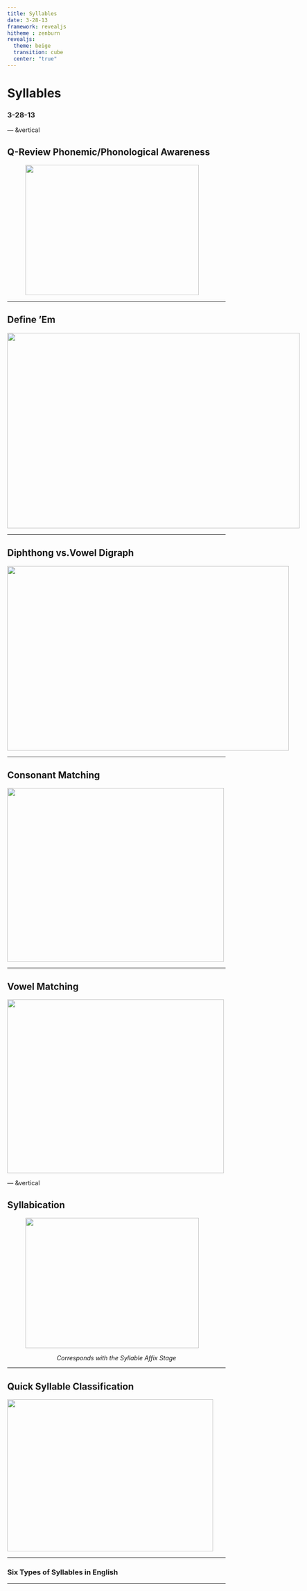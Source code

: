 ```yaml
---
title: Syllables
date: 3-28-13
framework: revealjs
hitheme : zenburn
revealjs:
  theme: beige
  transition: cube
  center: "true"
---
```

# Syllables
### 3-28-13

--- &vertical

## Q-Review Phonemic/Phonological Awareness

<div style="width:420px;margin:auto;">
  <p><img src="https://encrypted-tbn0.gstatic.com/images?q=tbn:ANd9GcS60HQNeuqcqZJWDIL73R6whmLK47_LWXZdc0c7nEuSwD13vA60WQ" width="400" height="300"></p>
</div>

***

## Define 'Em

<div style="width:720px;margin:auto;">
  <p><img src="figure/definitions.png" width="675" height="450"></p>
</div>

***

## Diphthong vs.Vowel Digraph
   
<div style="width:720px;margin:auto;">
  <p><img src="figure/venn.png" width="650" height="425"></p>
</div>

***

## Consonant Matching

<div style="width:720px;margin:auto;">
  <p><img src="figure/list_1_a.png" width="500" height="400"></p>
</div>

***

## Vowel Matching

<div style="width:720px;margin:auto;">
  <p><img src="figure/list_1_b.png" width="500" height="400"></p>
</div>

--- &vertical 

## Syllabication
<div style="width:420px;margin:auto;">
  <p><img src="https://encrypted-tbn2.gstatic.com/images?q=tbn:ANd9GcRxOd0P1OdbsD8LZd2zd1JPyz51kdVN6JalJoZ1DWkjMxMz0TaxKQ" width="400" height="300"></p>
</div>

<center>*Corresponds with the Syllable Affix Stage*</center>

***

## Quick Syllable Classification
<div style="width:720px;margin:auto;">
  <p><img src="figure/syllable_types.png" width="475" height="350"></p>
</div>   

***

### Six Types of Syllables in English

---




